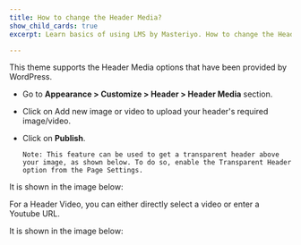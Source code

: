 ---
title: How to change the Header Media?
show_child_cards: true
excerpt: Learn basics of using LMS by Masteriyo. How to change the Header Media.

---

This theme supports the Header Media options that have been provided by WordPress.

- Go to **Appearance > Customize > Header > Header Media** section.

- Click on Add new image or video to upload your header's required image/video.

- Click on **Publish**.


      Note: This feature can be used to get a transparent header above your image, as shown below. To do so, enable the Transparent Header option from the Page Settings.

It is shown in the image below:


For a Header Video, you can either directly select a video or enter a Youtube URL.

It is shown in the image below:
